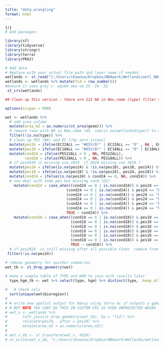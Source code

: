 ```yaml
---
title: "data_wrangling"
format: html
---
```


```r
{r}
# Add packages: 

library(sf)
library(tidyverse)
library(stringr)
library(terra)
library(PROJ)

# Add data
# Replace with your actual file path and layer name if needed
wetlands <- st_read("C:/Users/skownoa/Dropbox/NBAwork/Wetlands/wetl_NBA_20250811.gpkg")
wetlands <- wetlands %>% mutate(fid = row_number())
#ensure it uses proj =  wgs84 aea cm 25 -24 -33
 st_crs(wetlands)

```

```r
## Clean up this version : there are 215 NA in New_name (type) filter these out (future version will name them), make NAs in NBAPES25 into "DD", add zone column  by finding text after _ in the New_name. 

options(scipen = 999)

wet <- wetlands %>%
  # add area column 
  mutate(area_m2 = as.numeric(st_area(geom))) %>%
  # remove rows with NA in New_name (do  sum(is.na(wetlands$type)) to check numer there are 215)
  filter(!is.na(type)) %>% 
  # clean up PES (NA) and EC (/by zero issues)
  mutate(pes24 = ifelse(EC22ALL == "#DIV/0!" | EC22ALL == "0" , NA , EC22ALL) ) %>%
  mutate(pes18 = ifelse(EC18ALL == "#DIV/0!" | EC18ALL == "0" | EC18ALL == "fix", NA, EC18ALL) ) %>%
  mutate(cond24 = ifelse(PES22ALL < 0 , NA, PES22ALL), 
         cond18 = ifelse(PES18ALL < 0 , NA, PES18ALL)) %>%
  # if pes2018 is missing use 2024  if 2024 missing use 2018 ? 
  mutate(pes24 = ifelse(is.na(pes24) & !is.na(pes18), pes18, pes24)) %>%
  mutate(pes18 = ifelse(is.na(pes18) & !is.na(pes24), pes24, pes18)) %>%  
  mutate(cond24 = ifelse(is.na(pes24) & cond24 == 0, NA, cond24)) %>% 
  # now deal with some pes but missing cond (D2)
    mutate(cond24 = case_when((cond24 == 0 | is.na(cond24)) & pes24 == "A" ~ 95, 
                            (cond24 == 0 | is.na(cond24)) & pes24 == "B" ~ 65,
                            (cond24 == 0 | is.na(cond24)) & pes24 == "C" ~ 40,
                            (cond24 == 0 | is.na(cond24)) & pes24 == "D" ~ 20,
                            (cond24 == 0 | is.na(cond24)) & pes24 == "E" ~ 8,
                            (cond24 == 0 | is.na(cond24)) & pes24 == "F" ~ 4, 
                            TRUE ~ cond24)) %>%
    mutate(cond18 = case_when((cond18 == 0 | is.na(cond18)) & pes18 == "A" ~ 95, 
                              (cond18 == 0 | is.na(cond18)) & pes18 == "B" ~ 65,
                              (cond18 == 0 | is.na(cond18)) & pes18 == "C" ~ 40,
                              (cond18 == 0 | is.na(cond18)) & pes18 == "D" ~ 20,
                              (cond18 == 0 | is.na(cond18)) & pes18 == "E" ~ 8,
                              (cond18 == 0 | is.na(cond18)) & pes18 == "F" ~ 4, 
                              TRUE ~ cond18)) %>%
  # if pes2024  is still missing after all possible fixes  remove from dataset 
 filter(!is.na(pes24))

# remove geometry for quicker summaries
wet_tb <- st_drop_geometry(wet)
  
# make a simple table of TYPE and HGM to join with results later 
  type_hgm_tb <- wet %>% select(type, hgm) %>% distinct(type, .keep_all = TRUE) %>%  st_drop_geometry()

#   # check cols
  sort(unique(wet$bioregion)) 
#  
# # write new spatial output for Nancy using terra as sf outputs a gpkg that cant be read by ARCGIS due to WKT # 
# # BUT NOTE YOU CANT DO THIS IN CUSTOM CRS SO USED UNPROJECTED WGS84 
# wet_v <- wetlands %>%
#       left_join(st_drop_geometry(wet_tb), by = "fid") %>%
#       relocate(pes24, .after = pes18) %>%
#       mutate(area_m2 = as.numeric(area_m2))
# 
# wet_v_dd <- st_transform(wet_v, 4326)
# st_write(wet_v_dd, "C:/Users/skownoa/Dropbox/NBAwork/Wetlands/wetlands_20250731.gpkg", delete_dsn = TRUE) 


```

